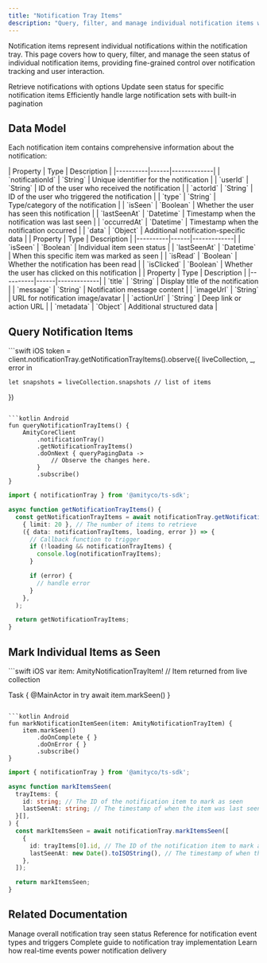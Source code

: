```yaml
---
title: "Notification Tray Items"
description: "Query, filter, and manage individual notification items with comprehensive tracking and user interaction capabilities"
---
```


Notification items represent individual notifications within the notification tray. This page covers how to query, filter, and manage the seen status of individual notification items, providing fine-grained control over notification tracking and user interaction.

<CardGroup cols={3}>
  <Card title="Query Items" icon="magnifying-glass">
    Retrieve notifications with options
  </Card>
  <Card title="Mark Individual Items" icon="check">
    Update seen status for specific notification items
  </Card>
  <Card title="Pagination Support" icon="list">
    Efficiently handle large notification sets with built-in pagination
  </Card>
</CardGroup>

## Data Model

Each notification item contains comprehensive information about the notification:

<Tabs>
  <Tab title="Core Properties">
    | Property | Type | Description |
    |----------|------|-------------|
    | `notificationId` | `String` | Unique identifier for the notification |
    | `userId` | `String` | ID of the user who received the notification |
    | `actorId` | `String` | ID of the user who triggered the notification |
    | `type` | `String` | Type/category of the notification |
    | `isSeen` | `Boolean` | Whether the user has seen this notification |
    | `lastSeenAt` | `Datetime` | Timestamp when the notification was last seen |
    | `occurredAt` | `Datetime` | Timestamp when the notification occurred |
    | `data` | `Object` | Additional notification-specific data |
  </Tab>
  
  <Tab title="Status Properties">
    | Property | Type | Description |
    |----------|------|-------------|
    | `isSeen` | `Boolean` | Individual item seen status |
    | `lastSeenAt` | `Datetime` | When this specific item was marked as seen |
    | `isRead` | `Boolean` | Whether the notification has been read |
    | `isClicked` | `Boolean` | Whether the user has clicked on this notification |
  </Tab>
  
  <Tab title="Content Properties">
    | Property | Type | Description |
    |----------|------|-------------|
    | `title` | `String` | Display title of the notification |
    | `message` | `String` | Notification message content |
    | `imageUrl` | `String` | URL for notification image/avatar |
    | `actionUrl` | `String` | Deep link or action URL |
    | `metadata` | `Object` | Additional structured data |
  </Tab>
</Tabs>

## Query Notification Items
<CodeGroup>
```swift iOS
token = client.notificationTray.getNotificationTrayItems().observe({ liveCollection, _, error in
    
    let snapshots = liveCollection.snapshots // list of items
})
```

```kotlin Android
fun queryNotificationTrayItems() {
    AmityCoreClient
        .notificationTray()
        .getNotificationTrayItems()
        .doOnNext { queryPagingData ->
            // Observe the changes here.
        }
        .subscribe()
}
```

```typescript TypeScript
import { notificationTray } from '@amityco/ts-sdk';

async function getNotificationTrayItems() {
  const getNotificationTrayItems = await notificationTray.getNotificationTrayItems(
    { limit: 20 }, // The number of items to retrieve
    ({ data: notificationTrayItems, loading, error }) => {
      // Callback function to trigger
      if (!loading && notificationTrayItems) {
        console.log(notificationTrayItems);
      }

      if (error) {
        // handle error
      }
    },
  );

  return getNotificationTrayItems;
}    
```
</CodeGroup>

## Mark Individual Items as Seen

<CodeGroup>
```swift iOS
var item: AmityNotificationTrayItem! // Item returned from live collection

Task { @MainActor in
    try await item.markSeen()
}
```

```kotlin Android
fun markNotificationItemSeen(item: AmityNotificationTrayItem) {
    item.markSeen()
        .doOnComplete { }
        .doOnError { }
        .subscribe()
}
```

```typescript TypeScript
import { notificationTray } from '@amityco/ts-sdk';

async function markItemsSeen(
  trayItems: {
    id: string; // The ID of the notification item to mark as seen
    lastSeenAt: string; // The timestamp of when the item was last seen
  }[],
) {
  const markItemsSeen = await notificationTray.markItemsSeen([
    {
      id: trayItems[0].id, // The ID of the notification item to mark as seen
      lastSeenAt: new Date().toISOString(), // The timestamp of when the item was last seen
    },
  ]);

  return markItemsSeen;
}
```

</CodeGroup>

## Related Documentation

<CardGroup cols={2}>
  <Card title="Notification Tray Status" href="./notification-tray-status" icon="check">
    Manage overall notification tray seen status
  </Card>
  <Card title="Notification Events" href="./notification-events-reference" icon="bolt">
    Reference for notification event types and triggers
  </Card>
  <Card title="Notification Overview" href="./overview" icon="bell">
    Complete guide to notification tray implementation
  </Card>
  <Card title="Realtime Events" href="/social-plus-sdk/core-concepts/realtime-communication/realtime-events/overview" icon="clock">
    Learn how real-time events power notification delivery
  </Card>
</CardGroup>

